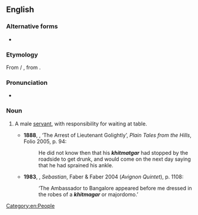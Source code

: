 ==English==

===Alternative forms===
* {{alter|en|khidmatgar|khidmutgar|kitmagar|khitmagar}}

===Etymology===
From {{etyl|ur|en}} {{m|ur|خدمتگار|tr=xidmatgār|sc=ur-Arab}} / {{etyl|hi|en}} {{m|hi|ख़िदमतगार|sc=Deva}}, from {{etyl|fa|en}} {{m|fa|خدمتگار|tr=xedmatgâr|sc=fa-Arab}}.

===Pronunciation===
* {{a|UK}} {{IPA|en|/ˈkɪdmətɡɑː/}}

===Noun===
{{en-noun}}

# {{lb|en|India}} A male [[servant]], with responsibility for waiting at table.
#* '''1888''', {{w|Rudyard Kipling}}, ‘The Arrest of Lieutenant Golightly’, ''Plain Tales from the Hills'', Folio 2005, p. 94:
#*: He did not know then that his '''''khitmatgar''''' had stopped by the roadside to get drunk, and would come on the next day saying that he had sprained his ankle.
#* '''1983''', {{w|Lawrence Durrell}}, ''Sebastian'', Faber & Faber 2004 (''Avignon Quintet''), p. 1108:
#*: ‘The Ambassador to Bangalore appeared before me dressed in the robes of a '''''khitmagar''''' or majordomo.’

[[Category:en:People]]